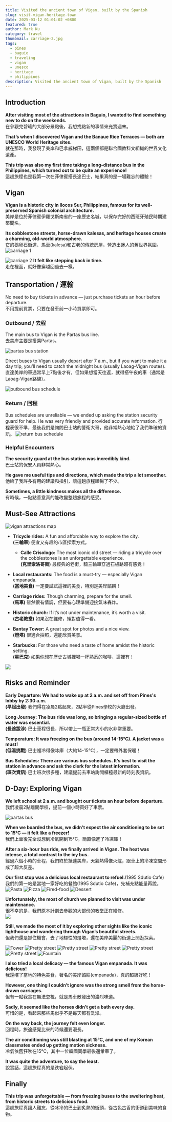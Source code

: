 ```yaml
---
title: Visited the ancient town of Vigan, built by the Spanish
slug: visit-vigan-heritage-town
date: 2025-03-12 01:01:02 +0800
featured: true
author: Mark Ku
category: travel
thumbnail: carriage-2.jpg
tags:
  - pines
  - baguio
  - traveling
  - vigan
  - unesco
  - heritage
  - philippines
description: Visited the ancient town of Vigan, built by the Spanish
---
```


## Introduction  
**After visiting most of the attractions in Baguio, I wanted to find something new to do on the weekends.**  
在參觀完碧瑤的大部分景點後，我想找點新的事情來充實週末。  

**That’s when I discovered Vigan and the Banaue Rice Terraces — both are UNESCO World Heritage sites.**  
就在那時，我發現了美岸和巴拿威梯田，這兩個都是聯合國教科文組織的世界文化遺產。  

**This trip was also my first time taking a long-distance bus in the Philippines, which turned out to be quite an experience!**  
這趟旅程也是我第一次在菲律賓搭長途巴士，結果真的是一場難忘的體驗！  

## Vigan  
**Vigan is a historic city in Ilocos Sur, Philippines, famous for its well-preserved Spanish colonial architecture.**  
美岸是位於菲律賓伊羅戈斯南省的一座歷史名城，以保存完好的西班牙殖民時期建築聞名。  

**Its cobblestone streets, horse-drawn kalesas, and heritage houses create a charming, old-world atmosphere.**  
它的鵝卵石街道、馬車(kalesa)和古老的傳統房屋，營造出迷人的舊世界氛圍。  
![carriage 1](carriage-1.jpg)

![carriage 2](carriage-2.jpg)
**It felt like stepping back in time.**  
走在裡面，就好像穿越回過去一樣。  

## Transportation / 運輸

No need to buy tickets in advance — just purchase tickets an hour before departure.  
不用提前買票，只要在發車前一小時買票即可。  
### Outbound / 去程
The main bus to Vigan is the Partas bus line.  
去美岸主要是搭乘Partas。

![partas bus station](partas-bus-station.jpg)

Direct buses to Vigan usually depart after 7 a.m., but if you want to make it a day trip, you’ll need to catch the midnight bus (usually Laoag-Vigan routes).
直達美岸的車通常早上7點後才有，但如果想當天往返，就得搭午夜的車（通常是Laoag-Vigan路線）。

![outbound bus schedule](outbound-bus-schedule.jpg)
### Return / 回程
Bus schedules are unreliable — we ended up asking the station security guard for help. He was very friendly and provided accurate information.
行程表很不準，最後我們是詢問巴士站的警衛大哥，他非常熱心地給了我們準確的資訊。
![return bus schedule](return-bus-schedule.jpg)

### Helpful Encounters  
**The security guard at the bus station was incredibly kind.**  
巴士站的保安人員非常熱心。  

**He gave me useful tips and directions, which made the trip a lot smoother.**  
他給了我許多有用的建議和指引，讓這趟旅程順暢了不少。  

**Sometimes, a little kindness makes all the difference.**  
有時候，一點點善意真的能改變整趟旅程的感受。  

## Must-See Attractions
![vigan attractions map](vigan-attraction-map.png)

- **Tricycle rides:** A fun and affordable way to explore the city.  
  **(三輪車)** 便宜又有趣的市區探索方式。  
  - **Calle Crisologo:** The most iconic old street — riding a tricycle over the cobblestones is an unforgettable experience.  
    **(克里索洛哥街)** 最經典的老街，騎三輪車穿過石板路超有感覺！  

- **Local restaurants:** The food is a must-try — especially Vigan empanada.  
  **(當地美食)** 一定要試試這裡的美食，特別是美岸餡餅！  

- **Carriage rides:** Though charming, prepare for the smell.  
  **(馬車)** 雖然很有情調，但要有心理準備迎接氣味轟炸。  

- **Historic church:** If it’s not under maintenance, it’s worth a visit.  
  **(古老教堂)** 如果沒在維修，絕對值得一看。  

- **Bantay Tower:** A great spot for photos and a nice view.  
  **(燈塔)** 很適合拍照，還能欣賞美景。  

- **Starbucks:** For those who need a taste of home amidst the historic setting.  
  **(星巴克)** 如果你想在歷史古城裡喝一杯熟悉的咖啡，這裡有！  
  
![](starbucks.jpg)

## Risks and Reminder  
**Early Departure: We had to wake up at 2 a.m. and set off from Pines's lobby by 2:30 a.m.**  
**(早起出發)** 我們得在凌晨2點起床，2點半從Pines學校的大廳出發。  

**Long Journey: The bus ride was long, so bringing a regular-sized bottle of water was essential.**  
**(長途跋涉)** 巴士車程很長，所以帶上一瓶正常大小的水非常重要。  

**Temperature: It was freezing on the bus (around 14-15°C). A jacket was a must!**  
**(低溫挑戰)** 巴士裡冷得像冰庫（大約14-15°C），一定要帶外套保暖！  

**Bus Schedules: There are various bus schedules. It’s best to visit the station in advance and ask the clerk for the latest information.**  
**(班次資訊)** 巴士班次很多種，建議提前去車站詢問櫃檯最新的時刻表資訊。  

## D-Day: Exploring Vigan  
**We left school at 2 a.m. and bought our tickets an hour before departure.**  
我們凌晨2點離開學校，提前一個小時買好了車票。  

![partas bus](partas-bus.jpg)

**When we boarded the bus, we didn’t expect the air conditioning to be set to 15°C — it felt like a freezer!**  
我們上車後完全沒想到冷氣開到15°C，簡直像進了冷凍庫！ 

**After a six-hour bus ride, we finally arrived in Vigan. The heat was intense, a total contrast to the icy bus.**  
經過六個小時的車程，我們終於抵達美岸，天氣熱得像火爐，跟車上的冷凍空間形成了超大反差。  

**Our first stop was a delicious local restaurant to refuel.**(1995 Sdutio Cafe)  
我們的第一站是當地一家好吃的餐館(1995 Sdutio Cafe)，先補充點能量再說。 
![Pasta](pasta)
![Pizza](pizza.jpg)
![Fired-food](fired-food.jpg)
![Dessert](dessert.jpg)

**Unfortunately, the most of church we planned to visit was under maintenance.**  
很不幸的是，我們原本計劃去參觀的大部份的教堂正在維修。  
![](church-1.jpg)

**Still, we made the most of it by exploring other sights like the iconic lighthouse and wandering through Vigan’s beautiful streets.**  
但我們還是抓住機會，去了地標性的燈塔，還在美岸美麗的街道上閒逛探索。  

![Tower](tower.jpg)
![Pretty street](pretty-street-1.jpg)
![Pretty street](pretty-street-2.jpg)
![Pretty street](pretty-street-3.jpg)
![Pretty street](pretty-street-4.jpg)
![Pretty street](pretty-street-5.jpg)
![Fountain](fountain.jpg)

**I also tried a local delicacy — the famous Vigan empanada. It was delicious!**  
我還嚐了當地的特色美食，著名的美岸餡餅(empanada)，真的超級好吃！  

**However, one thing I couldn’t ignore was the strong smell from the horse-drawn carriages.**  
但有一點我實在無法忽視，就是馬車散發出的濃烈味道。  

**Sadly, it seemed like the horses didn’t get a bath every day.**  
可惜的是，看起來那些馬似乎不是每天都有洗澡。  

**On the way back, the journey felt even longer.**  
回程時，旅途感覺比來的時候還要漫長。  

**The air conditioning was still blasting at 15°C, and one of my Korean classmates ended up getting motion sickness.**  
冷氣依舊狂吹在15°C，其中一位韓國同學最後還暈車了。  

**It was quite the adventure, to say the least.**  
說實話，這趟旅程真的是跌宕起伏。  

## Finally

**This trip was unforgettable — from freezing buses to the sweltering heat, from historic streets to delicious food.**  
這趟旅程真讓人難忘，從冰冷的巴士到炙熱的街頭，從古色古香的街道到美味的食物。  

